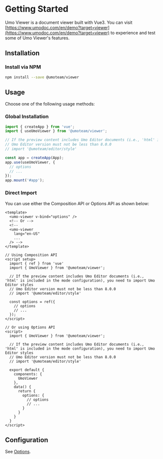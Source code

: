 
# Getting Started

Umo Viewer is a document viewer built with Vue3. You can visit [https://www.umodoc.com/en/demo?target=viewer](https://www.umodoc.com/en/demo?target=viewer) to experience and test some of Umo Viewer's features.

## Installation

### Install via NPM

```sh npm2yarn
npm install --save @umoteam/viewer
```

## Usage

Choose one of the following usage methods:

### Global Installation
```js filename="main.js"
import { createApp } from 'vue';
import { useUmoViewer } from '@umoteam/viewer';

// If the preview content includes Umo Editor documents (i.e., 'html' is included in the mode configuration), you need to import Umo Editor styles
// Umo Editor version must not be less than 8.0.0
// import '@umoteam/editor/style'

const app = createApp(App);
app.use(useUmoViewer, {
  // options
  // ...
});
app.mount('#app');
```

### Direct Import

You can use either the Composition API or Options API as shown below:

```vue filename="component.vue"
<template>
  <umo-viewer v-bind="options" />
  <!-- Or -->
  <!-- 
  <umo-viewer 
    lang="en-US"
    ... 
  /> -->
</template>

// Using Composition API
<script setup>
  import { ref } from 'vue'
  import { UmoViewer } from '@umoteam/viewer';

  // If the preview content includes Umo Editor documents (i.e., 'html' is included in the mode configuration), you need to import Umo Editor styles
  // Umo Editor version must not be less than 8.0.0
  // import '@umoteam/editor/style'

  const options = ref({
    // options
    // ...
  });
</script>

// Or using Options API
<script>
  import { UmoViewer } from '@umoteam/viewer';

  // If the preview content includes Umo Editor documents (i.e., 'html' is included in the mode configuration), you need to import Umo Editor styles
  // Umo Editor version must not be less than 8.0.0
  // import '@umoteam/editor/style'

  export default {
    components: {
      UmoViewer
    },
    data() {
      return {
        options: {
          // options
          // ...
        }
      }
    }
  }
</script>
```

## Configuration

See [Options](./options).
